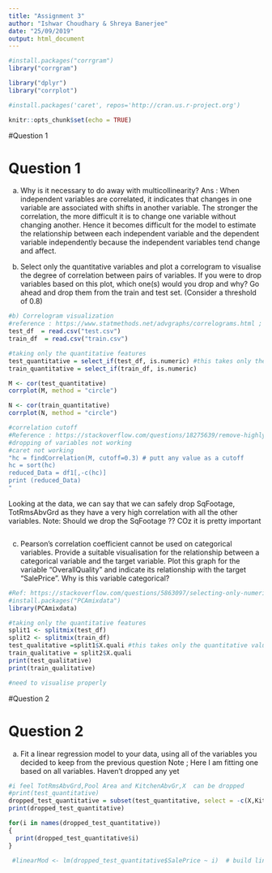 ```yaml
---
title: "Assignment 3"
author: "Ishwar Choudhary & Shreya Banerjee"
date: "25/09/2019"
output: html_document
---
```

```r
#install.packages("corrgram")
library("corrgram")
```


```r
library("dplyr")
library("corrplot")

#install.packages('caret', repos='http://cran.us.r-project.org')


```

```r
knitr::opts_chunk$set(echo = TRUE)

```
#Question 1
<h1> Question 1 </h1>
a) Why is it necessary to do away with multicollinearity?
Ans : When independent variables are correlated, it indicates that changes in one variable are associated with shifts in another variable. 
The stronger the correlation, the more difficult it is to change one variable without changing another. Hence it becomes difficult for the model to estimate the relationship between each independent variable and the dependent variable independently because the independent variables tend change and affect.

b) Select only the quantitative variables and plot a correlogram to visualise the degree of
correlation between pairs of variables. If you were to drop variables based on this plot, 
which one(s) would you drop and why? Go ahead and drop them from the train and test set. (Consider a threshold of 0.8)
```r
#b) Correlogram visualization
#reference : https://www.statmethods.net/advgraphs/correlograms.html ; https://cran.r-project.org/web/packages/corrplot/vignettes/corrplot-intro.html
test_df  = read.csv("test.csv")
train_df  = read.csv("train.csv")

#taking only the quantitative features
test_quantitative = select_if(test_df, is.numeric) #this takes only the quantitative values from the df
train_quantitative = select_if(train_df, is.numeric)

M <- cor(test_quantitative)
corrplot(M, method = "circle")

N <- cor(train_quantitative)
corrplot(N, method = "circle")

#correlation cutoff
#Reference : https://stackoverflow.com/questions/18275639/remove-highly-correlated-variables
#dropping of variables not working
#caret not working
"hc = findCorrelation(M, cutoff=0.3) # putt any value as a cutoff
hc = sort(hc)
reduced_Data = df1[,-c(hc)]
print (reduced_Data)
"

```
Looking at the data, we can say that we can safely drop SqFootage, TotRmsAbvGrd as they have a very high correlation with all the other variables.
Note: Should we drop the SqFootage ?? COz it is pretty important
```r

```

c) 
Pearson’s correlation coefficient cannot be used on categorical variables. Provide a suitable visualisation for the relationship between a categorical variable and the target variable. Plot this graph for the variable “OverallQuality” and indicate its relationship with the target “SalePrice”. Why is this variable categorical?

```r
#Ref: https://stackoverflow.com/questions/5863097/selecting-only-numeric-columns-from-a-data-frame
#install.packages("PCAmixdata")
library(PCAmixdata)
```


```r
#taking only the quantitative features
split1 <- splitmix(test_df)
split2 <- splitmix(train_df)
test_qualitative =split1$X.quali #this takes only the quantitative values from the df
train_qualitative = split2$X.quali
print(test_qualitative)
print(train_qualitative)

#need to visualise properly
```
#Question 2
<h1> Question 2 </h1>
a) Fit a linear regression model to your data, using all of the variables you decided to keep from the previous question
Note ; Here I am fitting one based on all variables. Haven't dropped any yet
```r
#i feel TotRmsAbvGrd,Pool Area and KitchenAbvGr,X  can be dropped
#print(test_quantitative)
dropped_test_quantitative = subset(test_quantitative, select = -c(X,KitchenAbvGr,TotRmsAbvGrd,PoolArea) )
print(dropped_test_quantitative)

for(i in names(dropped_test_quantitative))
{
  print(dropped_test_quantitative$i)
}

 #linearMod <- lm(dropped_test_quantitative$SalePrice ~ i)  # build linear regression model on full data
```







